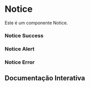 

<Meta of={Story} />

# Notice

Este é um componente Notice.

### Notice Success

<Canvas of={Story.NoticeSuccess} />

### Notice Alert

<Canvas of={Story.NoticeAlert} />

### Notice Error

<Canvas of={Story.NoticeError} />

## Documentação Interativa

<Primary />
<Controls />